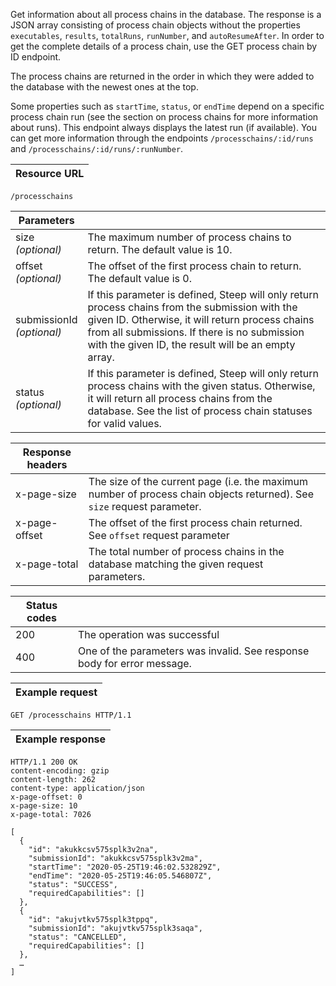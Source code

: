 Get information about all process chains in the database. The response is a JSON
array consisting of <DocsLink href="#process-chains">process chain objects</DocsLink>
without the properties `executables`, `results`, `totalRuns`, `runNumber`, and
`autoResumeAfter`. In order to get the complete details of a process chain, use
the <DocsLink href="#get-process-chain-by-id">GET process chain by ID endpoint</DocsLink>.

The process chains are returned in the order in which they were added to the
database with the newest ones at the top.

Some properties such as `startTime`, `status`, or `endTime` depend on a specific
process chain run (see the section on <DocsLink href="#process-chains">process chains</DocsLink>
for more information about runs). This endpoint always displays the latest run
(if available). You can get more information through
the endpoints <DocsLink href="#get-process-chain-runs">`/processchains/:id/runs`</DocsLink>
and <DocsLink href="#get-process-chain-run-by-run-number">`/processchains/:id/runs/:runNumber`</DocsLink>.

| Resource URL |
| ------------ |

```http
/processchains
```

| Parameters              |                              |
| ----------------------- | ---------------------------- |
| size<br/>*(optional)*   | The maximum number of process chains to return. The default value is 10.  |
| offset<br/>*(optional)* | The offset of the first process chain to return. The default value is 0. |
| submissionId<br/>*(optional)* | If this parameter is defined, Steep will only return process chains from the submission with the given ID. Otherwise, it will return process chains from all submissions. If there is no submission with the given ID, the result will be an empty array. |
| status<br/>*(optional)* | If this parameter is defined, Steep will only return process chains with the given status. Otherwise, it will return all process chains from the database. See the list of <DocsLink href="#process-chain-status">process chain statuses</DocsLink> for valid values. |

| Response headers |                                                                |
| ---------------- | -------------------------------------------------------------- |
| x-page-size      | The size of the current page (i.e. the maximum number of process chain objects returned). See `size` request parameter. |
| x-page-offset    | The offset of the first process chain returned. See `offset` request parameter |
| x-page-total     | The total number of process chains in the database matching the given request parameters. |

| Status codes |                                                                |
| ------------ | -------------------------------------------------------------- |
| 200          | The operation was successful                                   |
| 400          | One of the parameters was invalid. See response body for error message. |

| Example request |
| --------------- |

```http
GET /processchains HTTP/1.1
```

| Example response |
| ---------------- |

```http
HTTP/1.1 200 OK
content-encoding: gzip
content-length: 262
content-type: application/json
x-page-offset: 0
x-page-size: 10
x-page-total: 7026

[
  {
    "id": "akukkcsv575splk3v2na",
    "submissionId": "akukkcsv575splk3v2ma",
    "startTime": "2020-05-25T19:46:02.532829Z",
    "endTime": "2020-05-25T19:46:05.546807Z",
    "status": "SUCCESS",
    "requiredCapabilities": []
  },
  {
    "id": "akujvtkv575splk3tppq",
    "submissionId": "akujvtkv575splk3saqa",
    "status": "CANCELLED",
    "requiredCapabilities": []
  },
  …
]
```
